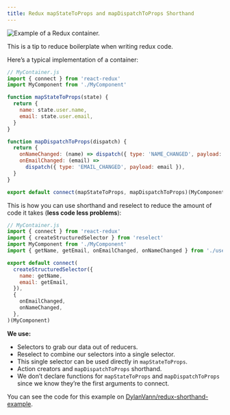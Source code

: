 ```yaml
---
title: Redux mapStateToProps and mapDispatchToProps Shorthand
---
```


![Example of a Redux container.](container.png)

This is a tip to reduce boilerplate when writing redux code.

Here’s a typical implementation of a container:

```jsx
// MyContainer.js
import { connect } from 'react-redux'
import MyComponent from './MyComponent'

function mapStateToProps(state) {
  return {
    name: state.user.name,
    email: state.user.email,
  }
}

function mapDispatchToProps(dispatch) {
  return {
    onNameChanged: (name) => dispatch({ type: 'NAME_CHANGED', payload: name }),
    onEmailChanged: (email) =>
      dispatch({ type: 'EMAIL_CHANGED', payload: email }),
  }
}

export default connect(mapStateToProps, mapDispatchToProps)(MyComponent)
```

This is how you can use shorthand and reselect to reduce the amount of code it takes (**less code less problems**):

```jsx
// MyContainer.js
import { connect } from 'react-redux'
import { createStructuredSelector } from 'reselect'
import MyComponent from './MyComponent'
import { getName, getEmail, onEmailChanged, onNameChanged } from './userReducer'

export default connect(
  createStructuredSelector({
    name: getName,
    email: getEmail,
  }),
  {
    onEmailChanged,
    onNameChanged,
  },
)(MyComponent)
```

**We use:**

- Selectors to grab our data out of reducers.
- Reselect to combine our selectors into a single selector.
- This single selector can be used directly in `mapStateToProps`.
- Action creators and `mapDispatchToProps` shorthand.
- We don’t declare functions for `mapStateToProps` and `mapDispatchToProps` since we know they’re the first arguments to connect.

You can see the code for this example on [DylanVann/redux-shorthand-example](https://github.com/DylanVann/redux-shorthand-example).
